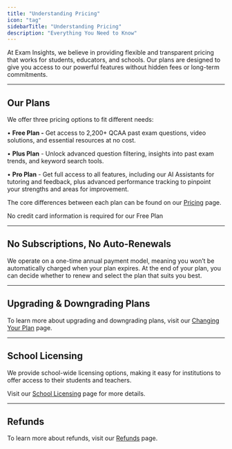 ```yaml
---
title: "Understanding Pricing"
icon: "tag"
sidebarTitle: "Understanding Pricing"
description: "Everything You Need to Know"
---
```


At Exam Insights, we believe in providing flexible and transparent pricing that works for students, educators, and schools. Our plans are designed to give you access to our powerful features without hidden fees or long-term commitments.

***

## Our Plans

We offer three pricing options to fit different needs:

• **Free Plan -** Get access to 2,200+ QCAA past exam questions, video solutions, and essential resources at no cost.

• **Plus Plan** - Unlock advanced question filtering, insights into past exam trends, and keyword search tools.

• **Pro Plan** - Get full access to all features, including our AI Assistants for tutoring and feedback, plus advanced performance tracking to pinpoint your strengths and areas for improvement.

The core differences between each plan can be found on our [Pricing](https://exam-insights.com/pricing/) page.

<Check>
  No credit card information is required for our Free Plan
</Check>

***

## No Subscriptions, No Auto-Renewals

We operate on a one-time annual payment model, meaning you won’t be automatically charged when your plan expires. At the end of your plan, you can decide whether to renew and select the plan that suits you best.

***

## Upgrading & Downgrading Plans

To learn more about upgrading and downgrading plans, visit our [Changing Your Plan](/troubleshooting/plan_change) page.

***

## School Licensing

We provide school-wide licensing options, making it easy for institutions to offer access to their students and teachers.

Visit our [School Licensing](/pricing/school_pricing_guide) page for more details.

***

## Refunds

To learn more about refunds, visit our [Refunds](/troubleshooting/refunds) page.